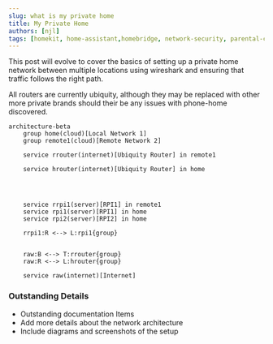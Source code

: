 ```yaml
---
slug: what is my private home
title: My Private Home
authors: [njl]
tags: [homekit, home-assistant,homebridge, network-security, parental-controls, zigbee, tasmota]
---
```



This post will evolve to cover the basics of setting up a private home network between multiple locations using wireshark and ensuring that traffic follows the right path.


<IIcon icon="arcticons:unifi-network" height="48" />  All routers are currently ubiquity, although they may be replaced with other more private brands should their be any issues with phone-home discovered.


```mermaid
architecture-beta
    group home(cloud)[Local Network 1]
    group remote1(cloud)[Remote Network 2]

    service rrouter(internet)[Ubiquity Router] in remote1

    service hrouter(internet)[Ubiquity Router] in home




    service rrpi1(server)[RPI1] in remote1
    service rpi1(server)[RPI1] in home
    service rpi2(server)[RPI2] in home

    rrpi1:R <--> L:rpi1{group}


    raw:B <--> T:rrouter{group}
    raw:R <--> L:hrouter{group}

    service raw(internet)[Internet]

```

### Outstanding Details

- Outstanding documentation Items
- Add more details about the network architecture
- Include diagrams and screenshots of the setup
